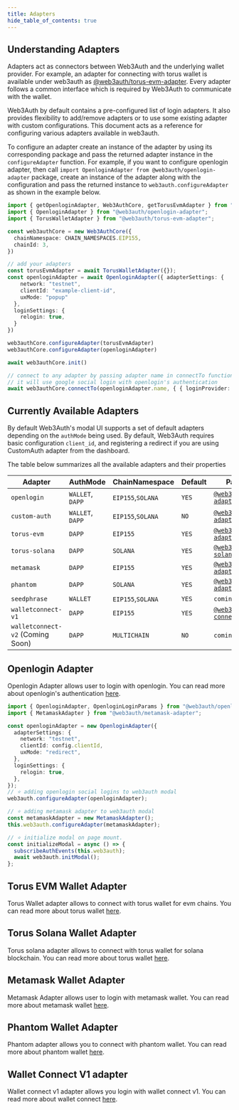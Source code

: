 ```yaml
---
title: Adapters
hide_table_of_contents: true
---
```


## Understanding Adapters

Adapters act as connectors between Web3Auth and the underlying wallet provider. For example, an adapter for connecting with torus wallet is available
under web3auth as [@web3auth/torus-evm-adapter](https://npm.io/package/@web3auth/torus-evm-adapter). Every adapter follows a common interface which is
required by Web3Auth to communicate with the wallet.

Web3Auth by default contains a pre-configured list of login adapters. It also provides flexibility to add/remove adapters or to use some existing
adapter with custom configurations. This document acts as a reference for configuring various adapters available in web3auth.

To configure an adapter create an instance of the adapter by using its corresponding package and pass the returned adapter instance in the
`configureAdapter` function. For example, if you want to configure openlogin adapter, then call
`import OpenloginAdapter from @web3auth/openlogin-adapter` package, create an instance of the adapter along with the configuration and pass the
returned instance to `web3auth.configureAdapter` as shown in the example below.

```ts
import { getOpenloginAdapter, Web3AuthCore, getTorusEvmAdapter } from "@web3auth/core";
import { OpenloginAdapter } from "@web3auth/openlogin-adapter";
import { TorusWalletAdapter } from "@web3auth/torus-evm-adapter";

const web3authCore = new Web3AuthCore({
  chainNamespace: CHAIN_NAMESPACES.EIP155,
  chainId: 3,
})

// add your adapters
const torusEvmAdapter = await TorusWalletAdapter({});
const openloginAdapter = await OpenloginAdapter({ adapterSettings: {
    network: "testnet",
    clientId: "example-client-id",
    uxMode: "popup"
  },
  loginSettings: {
    relogin: true,
  }
})

web3authCore.configureAdapter(torusEvmAdapter)
web3authCore.configureAdapter(openloginAdapter)

await web3authCore.init()

// connect to any adapter by passing adapter name in connectTo function.
// it will use google social login with openlogin's authentication
await web3authCore.connectTo(openloginAdapter.name, { { loginProvider: "google" } });
```

## Currently Available Adapters

By default Web3Auth's modal UI supports a set of default adapters depending on the `authMode` being used. By default, Web3Auth requires basic
configuration `client_id`, and registering a redirect if you are using CustomAuth adapter from the dashboard.

The table below summarizes all the available adapters and their properties

| Adapter                          | AuthMode         | ChainNamespace    | Default | Package Name                                                                                        |
| -------------------------------- | ---------------- | ----------------- | ------- | --------------------------------------------------------------------------------------------------- |
| `openlogin`                      | `WALLET`, `DAPP` | `EIP155`,`SOLANA` | `YES`   | [`@web3auth/openlogin-adapter`](https://npm.io/package/@web3auth/openlogin-adapter)                 |
| `custom-auth`                    | `WALLET`, `DAPP` | `EIP155`,`SOLANA` | `NO`    | [`@web3auth/customauth-adapter`](https://npm.io/package/@web3auth/customauth-adapter)               |
| `torus-evm`                      | `DAPP`           | `EIP155`          | `YES`   | [`@web3auth/torus-evm-adapter`](https://npm.io/package/@web3auth/torus-evm-adapter)                 |
| `torus-solana`                   | `DAPP`           | `SOLANA`          | `YES`   | [`@web3auth/torus-solana-adapter`](https://npm.io/package/@web3auth/torus-solana-adapter)           |
| `metamask`                       | `DAPP`           | `EIP155`          | `YES`   | [`@web3auth/metamask-adapter`](https://npm.io/package/@web3auth/metamask-adapter)                   |
| `phantom`                        | `DAPP`           | `SOLANA`          | `YES`   | [`@web3auth/phantom-adapter`](https://npm.io/package/@web3auth/phantom-adapter)                     |
| `seedphrase`                     | `WALLET`         | `EIP155`,`SOLANA` | `YES`   | `coming soon..`                                                                                     |
| `walletconnect-v1`               | `DAPP`           | `EIP155`          | `YES`   | [`@web3auth/wallet-connect-v1-adapter`](https://npm.io/package/@web3auth/wallet-connect-v1-adapter) |
| `walletconnect-v2` (Coming Soon) | `DAPP`           | `MULTICHAIN`      | `NO`    | `coming soon...`                                                                                    |

## Openlogin Adapter

Openlogin Adapter allows user to login with openlogin. You can read more about openlogin's authentication
[here](https://docs.tor.us/open-login/get-started).

```ts
import { OpenloginAdapter, OpenloginLoginParams } from "@web3auth/openlogin-adapter";
import { MetamaskAdapter } from "@web3auth/metamask-adapter";

const openloginAdapter = new OpenloginAdapter({
  adapterSettings: {
    network: "testnet",
    clientId: config.clientId,
    uxMode: "redirect",
  },
  loginSettings: {
    relogin: true,
  },
});
// ⭐️ adding openlogin social logins to web3auth modal
web3auth.configureAdapter(openloginAdapter);

// ⭐️ adding metamask adapter to web3auth modal
const metamaskAdapter = new MetamaskAdapter();
this.web3auth.configureAdapter(metamaskAdapter);

// ⭐️ initialize modal on page mount.
const initializeModal = async () => {
  subscribeAuthEvents(this.web3auth);
  await web3auth.initModal();
};
```

## Torus EVM Wallet Adapter

Torus Wallet adapter allows to connect with torus wallet for evm chains. You can read more about torus wallet
[here](https://docs.tor.us/wallet/get-started).

## Torus Solana Wallet Adapter

Torus solana adapter allows to connect with torus wallet for solana blockchain. You can read more about torus wallet
[here](https://docs.tor.us/solana-wallet/get-started).

## Metamask Wallet Adapter

Metamask Adapter allows user to login with metamask wallet. You can read more about metamask wallet [here](https://docs.metamask.io/guide/).

## Phantom Wallet Adapter

Phantom adapter allows you to connect with phantom wallet. You can read more about phantom wallet [here](https://docs.phantom.app/).

## Wallet Connect V1 adapter

Wallet connect v1 adapter allows you login with wallet connect v1. You can read more about wallet connect [here](https://docs.walletconnect.com/).
